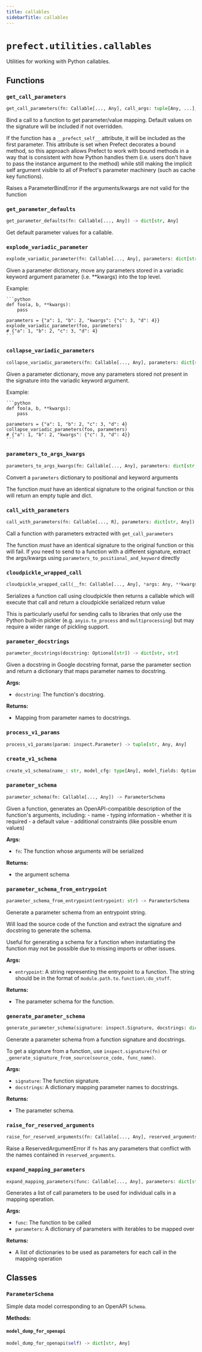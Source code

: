 ```yaml
---
title: callables
sidebarTitle: callables
---
```


# `prefect.utilities.callables`



Utilities for working with Python callables.


## Functions

### `get_call_parameters` <sup><a href="https://github.com/PrefectHQ/prefect/blob/main/src/prefect/utilities/callables.py#L43" target="_blank"><Icon icon="github" style="width: 14px; height: 14px;" /></a></sup>

```python
get_call_parameters(fn: Callable[..., Any], call_args: tuple[Any, ...], call_kwargs: dict[str, Any], apply_defaults: bool = True) -> dict[str, Any]
```


Bind a call to a function to get parameter/value mapping. Default values on
the signature will be included if not overridden.

If the function has a `__prefect_self__` attribute, it will be included as
the first parameter. This attribute is set when Prefect decorates a bound
method, so this approach allows Prefect to work with bound methods in a way
that is consistent with how Python handles them (i.e. users don't have to
pass the instance argument to the method) while still making the implicit self
argument visible to all of Prefect's parameter machinery (such as cache key
functions).

Raises a ParameterBindError if the arguments/kwargs are not valid for the
function


### `get_parameter_defaults` <sup><a href="https://github.com/PrefectHQ/prefect/blob/main/src/prefect/utilities/callables.py#L83" target="_blank"><Icon icon="github" style="width: 14px; height: 14px;" /></a></sup>

```python
get_parameter_defaults(fn: Callable[..., Any]) -> dict[str, Any]
```


Get default parameter values for a callable.


### `explode_variadic_parameter` <sup><a href="https://github.com/PrefectHQ/prefect/blob/main/src/prefect/utilities/callables.py#L100" target="_blank"><Icon icon="github" style="width: 14px; height: 14px;" /></a></sup>

```python
explode_variadic_parameter(fn: Callable[..., Any], parameters: dict[str, Any]) -> dict[str, Any]
```


Given a parameter dictionary, move any parameters stored in a variadic keyword
argument parameter (i.e. **kwargs) into the top level.

Example:

    ```python
    def foo(a, b, **kwargs):
        pass

    parameters = {"a": 1, "b": 2, "kwargs": {"c": 3, "d": 4}}
    explode_variadic_parameter(foo, parameters)
    # {"a": 1, "b": 2, "c": 3, "d": 4}
    ```


### `collapse_variadic_parameters` <sup><a href="https://github.com/PrefectHQ/prefect/blob/main/src/prefect/utilities/callables.py#L134" target="_blank"><Icon icon="github" style="width: 14px; height: 14px;" /></a></sup>

```python
collapse_variadic_parameters(fn: Callable[..., Any], parameters: dict[str, Any]) -> dict[str, Any]
```


Given a parameter dictionary, move any parameters stored not present in the
signature into the variadic keyword argument.

Example:

    ```python
    def foo(a, b, **kwargs):
        pass

    parameters = {"a": 1, "b": 2, "c": 3, "d": 4}
    collapse_variadic_parameters(foo, parameters)
    # {"a": 1, "b": 2, "kwargs": {"c": 3, "d": 4}}
    ```


### `parameters_to_args_kwargs` <sup><a href="https://github.com/PrefectHQ/prefect/blob/main/src/prefect/utilities/callables.py#L178" target="_blank"><Icon icon="github" style="width: 14px; height: 14px;" /></a></sup>

```python
parameters_to_args_kwargs(fn: Callable[..., Any], parameters: dict[str, Any]) -> tuple[tuple[Any, ...], dict[str, Any]]
```


Convert a `parameters` dictionary to positional and keyword arguments

The function _must_ have an identical signature to the original function or this
will return an empty tuple and dict.


### `call_with_parameters` <sup><a href="https://github.com/PrefectHQ/prefect/blob/main/src/prefect/utilities/callables.py#L201" target="_blank"><Icon icon="github" style="width: 14px; height: 14px;" /></a></sup>

```python
call_with_parameters(fn: Callable[..., R], parameters: dict[str, Any]) -> R
```


Call a function with parameters extracted with `get_call_parameters`

The function _must_ have an identical signature to the original function or this
will fail. If you need to send to a function with a different signature, extract
the args/kwargs using `parameters_to_positional_and_keyword` directly


### `cloudpickle_wrapped_call` <sup><a href="https://github.com/PrefectHQ/prefect/blob/main/src/prefect/utilities/callables.py#L213" target="_blank"><Icon icon="github" style="width: 14px; height: 14px;" /></a></sup>

```python
cloudpickle_wrapped_call(__fn: Callable[..., Any], *args: Any, **kwargs: Any) -> Callable[[], bytes]
```


Serializes a function call using cloudpickle then returns a callable which will
execute that call and return a cloudpickle serialized return value

This is particularly useful for sending calls to libraries that only use the Python
built-in pickler (e.g. `anyio.to_process` and `multiprocessing`) but may require
a wider range of pickling support.


### `parameter_docstrings` <sup><a href="https://github.com/PrefectHQ/prefect/blob/main/src/prefect/utilities/callables.py#L254" target="_blank"><Icon icon="github" style="width: 14px; height: 14px;" /></a></sup>

```python
parameter_docstrings(docstring: Optional[str]) -> dict[str, str]
```


Given a docstring in Google docstring format, parse the parameter section
and return a dictionary that maps parameter names to docstring.

**Args:**
- `docstring`: The function's docstring.

**Returns:**
- Mapping from parameter names to docstrings.


### `process_v1_params` <sup><a href="https://github.com/PrefectHQ/prefect/blob/main/src/prefect/utilities/callables.py#L282" target="_blank"><Icon icon="github" style="width: 14px; height: 14px;" /></a></sup>

```python
process_v1_params(param: inspect.Parameter) -> tuple[str, Any, Any]
```

### `create_v1_schema` <sup><a href="https://github.com/PrefectHQ/prefect/blob/main/src/prefect/utilities/callables.py#L313" target="_blank"><Icon icon="github" style="width: 14px; height: 14px;" /></a></sup>

```python
create_v1_schema(name_: str, model_cfg: type[Any], model_fields: Optional[dict[str, Any]] = None) -> dict[str, Any]
```

### `parameter_schema` <sup><a href="https://github.com/PrefectHQ/prefect/blob/main/src/prefect/utilities/callables.py#L331" target="_blank"><Icon icon="github" style="width: 14px; height: 14px;" /></a></sup>

```python
parameter_schema(fn: Callable[..., Any]) -> ParameterSchema
```


Given a function, generates an OpenAPI-compatible description
of the function's arguments, including:
    - name
    - typing information
    - whether it is required
    - a default value
    - additional constraints (like possible enum values)

**Args:**
- `fn`: The function whose arguments will be serialized

**Returns:**
- the argument schema


### `parameter_schema_from_entrypoint` <sup><a href="https://github.com/PrefectHQ/prefect/blob/main/src/prefect/utilities/callables.py#L357" target="_blank"><Icon icon="github" style="width: 14px; height: 14px;" /></a></sup>

```python
parameter_schema_from_entrypoint(entrypoint: str) -> ParameterSchema
```


Generate a parameter schema from an entrypoint string.

Will load the source code of the function and extract the signature and docstring
to generate the schema.

Useful for generating a schema for a function when instantiating the function may
not be possible due to missing imports or other issues.

**Args:**
- `entrypoint`: A string representing the entrypoint to a function. The string
should be in the format of `module.path.to.function\:do_stuff`.

**Returns:**
- The parameter schema for the function.


### `generate_parameter_schema` <sup><a href="https://github.com/PrefectHQ/prefect/blob/main/src/prefect/utilities/callables.py#L391" target="_blank"><Icon icon="github" style="width: 14px; height: 14px;" /></a></sup>

```python
generate_parameter_schema(signature: inspect.Signature, docstrings: dict[str, str]) -> ParameterSchema
```


Generate a parameter schema from a function signature and docstrings.

To get a signature from a function, use `inspect.signature(fn)` or
`_generate_signature_from_source(source_code, func_name)`.

**Args:**
- `signature`: The function signature.
- `docstrings`: A dictionary mapping parameter names to docstrings.

**Returns:**
- The parameter schema.


### `raise_for_reserved_arguments` <sup><a href="https://github.com/PrefectHQ/prefect/blob/main/src/prefect/utilities/callables.py#L447" target="_blank"><Icon icon="github" style="width: 14px; height: 14px;" /></a></sup>

```python
raise_for_reserved_arguments(fn: Callable[..., Any], reserved_arguments: Iterable[str]) -> None
```


Raise a ReservedArgumentError if `fn` has any parameters that conflict
with the names contained in `reserved_arguments`.


### `expand_mapping_parameters` <sup><a href="https://github.com/PrefectHQ/prefect/blob/main/src/prefect/utilities/callables.py#L661" target="_blank"><Icon icon="github" style="width: 14px; height: 14px;" /></a></sup>

```python
expand_mapping_parameters(func: Callable[..., Any], parameters: dict[str, Any]) -> list[dict[str, Any]]
```


Generates a list of call parameters to be used for individual calls in a mapping
operation.

**Args:**
- `func`: The function to be called
- `parameters`: A dictionary of parameters with iterables to be mapped over

**Returns:**
- A list of dictionaries to be used as parameters for each
call in the mapping operation


## Classes

### `ParameterSchema` <sup><a href="https://github.com/PrefectHQ/prefect/blob/main/src/prefect/utilities/callables.py#L238" target="_blank"><Icon icon="github" style="width: 14px; height: 14px;" /></a></sup>


Simple data model corresponding to an OpenAPI `Schema`.


**Methods:**

#### `model_dump_for_openapi` <sup><a href="https://github.com/PrefectHQ/prefect/blob/main/src/prefect/utilities/callables.py#L247" target="_blank"><Icon icon="github" style="width: 14px; height: 14px;" /></a></sup>

```python
model_dump_for_openapi(self) -> dict[str, Any]
```

